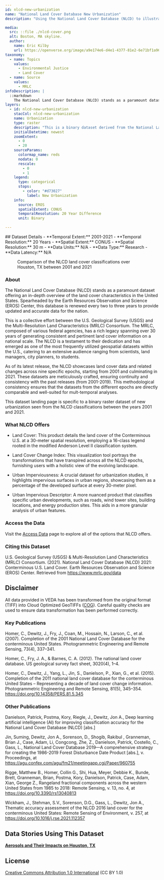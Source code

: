 ```yaml
---
id: nlcd-new-urbanization
name: "National Land Cover Database New Urbanization"
description: "Using the National Land Cover Database (NLCD) to illustrate new urbanization from 2001-2021."

media:
  src: ::file ./nlcd-cover.png
  alt: Boston, MA skyline.
  author: 
    name: Eric Kilby
    url: https://openverse.org/image/a9e174e6-d4e1-4377-81e2-6e71bf1a9602?q=skyline
taxonomy:
  - name: Topics
    values:
      - Environmental Justice
      - Land Cover
  - name: Source
    values:
      - MRLC
infoDescription: |
  ::markdown
    The National Land Cover Database (NLCD) stands as a paramount dataset offering an in-depth overview of the land cover characteristics in the United States. Spearheaded by the Earth Resources Observation and Science (EROS) Center, this database is renewed every two to three years to provide updated and accurate data for the nation.
layers:
  - id: nlcd-new-urbanization
    stacCol: nlcd-new-urbanization
    name: Urbanization
    type: raster
    description: "This is a binary dataset derived from the National Land Cover Database (NLCD) to illustrate new urbanization from 2001-2021, where 0 is no new urbanization and 1 is new urbanization."
    initialDatetime: newest
    zoomExtent:
      - 0
      - 20
    sourceParams:
      colormap_name: reds
      nodata: 0
      rescale:
        - 0
        - 1
    legend:
      type: categorical
      stops:
        - color: "#d73027"
          label: New Urbanization
    info:
      source: EROS
      spatialExtent: CONUS
      temporalResolution: 20 Year Difference 
      unit: Binary
  
---
```


<Block>
  <Prose>
  ## Dataset Details
  - **Temporal Extent:** 2001-2021 
  - **Temporal Resolution:** 20 Years
  - **Spatial Extent:** CONUS
  - **Spatial Resolution:** 30 m
  - **Data Units:** N/A
  - **Data Type:** Research
  - **Data Latency:** N/A
  </Prose>
<Figure>
  <Map
    datasetId='nlcd-new-urbanization'
    layerId='nlcd-new-urbanization'
    dateTime='2001-01-01'
    zoom={8}
    center={[-95.37,29.76]}
  />
  <Caption
    attrAuthor='NASA'
    attrUrl='https://nasa.gov/'
  >
    Comparison of the NLCD land cover classifications over Houston, TX between 2001 and 2021
  </Caption>
</Figure>
</Block>

<Block>
  <Prose>

  ### About

  The National Land Cover Database (NLCD) stands as a paramount dataset offering an in-depth overview of the land cover characteristics in the United States. Spearheaded by the Earth Resources Observation and Science (EROS) Center, this database is renewed every two to three years to provide updated and accurate data for the nation.

  This is a collective effort between the U.S. Geological Survey (USGS) and the Multi-Resolution Land Characteristics (MRLC) Consortium. The MRLC, composed of various federal agencies, has a rich legacy spanning over 30 years of generating consistent and pertinent land cover information on a national scale. The NLCD is a testament to their dedication and has emerged as one of the most frequently utilized geospatial datasets within the U.S., catering to an extensive audience ranging from scientists, land managers, city planners, to students.

  As of its latest release, the NLCD showcases land cover data and related changes across nine specific epochs, starting from 2001 and culminating in 2021. These datasets are meticulously crafted, ensuring continuity and consistency with the past releases (from 2001-2019). This methodological consistency ensures that the datasets from the different epochs are directly comparable and well-suited for mult-temporal analyses.
  
  This dataset landing page is specific to a binary raster dataset of new urbanization seen from the NLCD classifications between the years 2001 and 2021.

  </Prose>
</Block>

<Block>
  <Prose>

  ### What NLCD Offers

  * Land Cover: This product details the land cover of the Conterminous U.S. at a 30-meter spatial resolution, employing a 16-class legend rooted in the modified Anderson Level II classification system.

  * Land Cover Change Index: This visualization tool portrays the transformations that have transpired across all the NLCD epochs, furnishing users with a holistic view of the evolving landscape.

  * Urban Imperviousness: A crucial dataset for urbanization studies, it highlights impervious surfaces in urban regions, showcasing them as a percentage of the developed surface at every 30-meter pixel.

  * Urban Impervious Descriptor: A more nuanced product that classifies specific urban developments, such as roads, wind tower sites, building locations, and energy production sites. This aids in a more granular analysis of urban features.
  
  </Prose>
</Block>

<Block>
  <Prose>
  
  ### Access the Data

  Visit the [Access Data](https://www.mrlc.gov/data) page to explore all of the options that NLCD offers.

  </Prose>
</Block>

<Block>
  <Prose>

  ### Citing this Dataset

  U.S. Geological Survey (USGS) & Multi-Resolution Land Characteristics (MRLC) Consortium. (2021). National Land Cover Database (NLCD) 2021: Conterminous U.S. Land Cover. Earth Resources Observation and Science (EROS) Center. Retrieved from https://www.mrlc.gov/data
  
  </Prose>
</Block>

<Block>
  <Prose>
  
  ## Disclaimer

  All data provided in VEDA has been transformed from the original format (TIFF) into Cloud Optimized GeoTIFFs ([COG](https://www.cogeo.org)). Careful quality checks are used to ensure data transformation has been performed correctly.  
  
  </Prose>
</Block>

<Block>
  <Prose>

  ### Key Publications
  
  Homer, C., Dewitz, J., Fry, J., Coan, M., Hossain, N., Larson, C., et al. (2007). Completion of the 2001 National Land Cover Database for the conterminous United States. Photogrammetric Engineering and Remote Sensing, 73(4), 337–341.

  Homer, C., Fry, J. A., & Barnes, C. A. (2012). The national land cover database. US geological survey fact sheet, 3020(4), 1–4.

  Homer, C., Dewitz, J., Yang, L., Jin, S., Danielson, P., Xian, G., et al. (2015). Completion of the 2011 national land cover database for the conterminous United States – Representing a decade of land cover change information. Photogrammetric Engineering and Remote Sensing, 81(5), 345–354. https://doi.org/10.14358/PERS.81.5.345
 
  </Prose>
</Block>

<Block>
  <Prose>

  ### Other Publications

  Danielson, Patrick, Postma, Kory, Riegle, J., Dewitz, Jon A., Deep learning artificial intelligence (AI) for improving classification accuracy for the National Land Cover Database (NLCD) [abs.]

  Jin, Suming, Dewitz, Jon A., Sorenson, D., Shogib, Rakibul , Granneman, Brian J., Case, Adam, Li, Congcong, Zhe, Z., Danielson, Patrick, Costello, C., Gass, L., National Land Cover Database 2019—A comprehensive strategy for creating the 1986-2019 Forest Disturbance Date Product [abs.], v. Proceedings, at https://agu.confex.com/agu/fm21/meetingapp.cgi/Paper/960755

  Rigge, Matthew B., Homer, Collin G., Shi, Hua, Meyer, Debbie K., Bunde, Brett, Granneman, Brian, Postma, Kory, Danielson, Patrick, Case, Adam, Xian, George Z., Rangeland fractional components across the western United States from 1985 to 2018: Remote Sensing, v. 13, no. 4, at https://doi.org/10.3390/rs13040813

  Wickham, J., Stehman, S.V., Sorenson, D.G., Gass, L., Dewitz, Jon A., Thematic accuracy assessment of the NLCD 2016 land cover for the conterminous United States: Remote Sensing of Environment, v. 257, at https://doi.org/10.1016/j.rse.2021.112357

  </Prose>
</Block>

<Block>
  <Prose>
  
  ## Data Stories Using This Dataset
  
  **[Aerosols and Their Impacts on Houston, TX](https://www.earthdata.nasa.gov/dashboard/stories/houston-aod)**

  </Prose>
</Block>

<Block>
  <Prose>
  
  ## License
  
  [Creative Commons Attribution 1.0 International](https://creativecommons.org/publicdomain/zero/1.0/legalcode) (CC BY 1.0)

  </Prose>
</Block>